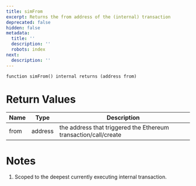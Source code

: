 ```yaml
---
title: simFrom
excerpt: Returns the from address of the (internal) transaction
deprecated: false
hidden: false
metadata:
  title: ''
  description: ''
  robots: index
next:
  description: ''
---
```

```solidity
function simFrom() internal returns (address from)
```

# Return Values

| Name | Type    | Description                                                     |
| ---- | ------- | --------------------------------------------------------------- |
| from | address | the address that triggered the Ethereum transaction/call/create |

# Notes

1. Scoped to the deepest currently executing internal transaction.
